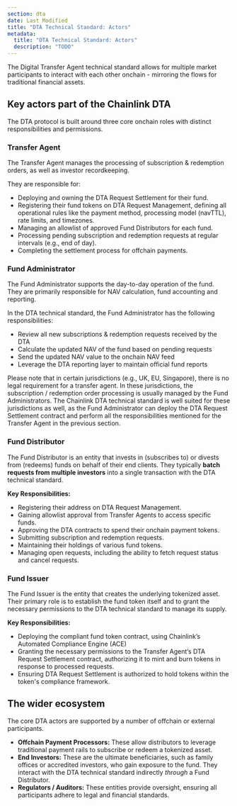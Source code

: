 ```yaml
---
section: dta
date: Last Modified
title: "DTA Technical Standard: Actors"
metadata:
  title: "DTA Technical Standard: Actors"
  description: "TODO"
---
```



The Digital Transfer Agent technical standard allows for multiple market participants to interact with each other onchain \- mirroring the flows for traditional financial assets.

## Key actors part of the Chainlink DTA

The DTA protocol is built around three core onchain roles with distinct responsibilities and permissions.

### Transfer Agent

The Transfer Agent manages the processing of subscription & redemption orders, as well as investor recordkeeping.

They are responsible for:

- Deploying and owning the DTA Request Settlement for their fund.
- Registering their fund tokens on DTA Request Management, defining all operational rules like the payment method, processing model (navTTL), rate limits, and timezones.
- Managing an allowlist of approved Fund Distributors for each fund.
- Processing pending subscription and redemption requests at regular intervals (e.g., end of day).
- Completing the settlement process for offchain payments.

### Fund Administrator

The Fund Administrator supports the day-to-day operation of the fund. They are primarily responsible for NAV calculation, fund accounting and reporting.

In the DTA technical standard, the Fund Administrator has the following responsibilities:

- Review all new subscriptions & redemption requests received by the DTA
- Calculate the updated NAV of the fund based on pending requests
- Send the updated NAV value to the onchain NAV feed
- Leverage the DTA reporting layer to maintain official fund reports

Please note that in certain jurisdictions (e.g., UK, EU, Singapore), there is no legal requirement for a transfer agent. In these jurisdictions, the subscription / redemption order processing is usually managed by the Fund Administrators. The Chainlink DTA technical standard is well suited for these jurisdictions as well, as the Fund Administrator can deploy the DTA Request Settlement contract and perform all the responsibilities mentioned for the Transfer Agent in the previous section.

### Fund Distributor

The Fund Distributor is an entity that invests in (subscribes to) or divests from (redeems) funds on behalf of their end clients. They typically **batch requests from multiple investors** into a single transaction with the DTA technical standard.

**Key Responsibilities:**

- Registering their address on DTA Request Management.
- Gaining allowlist approval from Transfer Agents to access specific funds.
- Approving the DTA contracts to spend their onchain payment tokens.
- Submitting subscription and redemption requests.
- Maintaining their holdings of various fund tokens.
- Managing open requests, including the ability to fetch request status and cancel requests.

### Fund Issuer

The Fund Issuer is the entity that creates the underlying tokenized asset. Their primary role is to establish the fund token itself and to grant the necessary permissions to the DTA technical standard to manage its supply.

**Key Responsibilities:**

- Deploying the compliant fund token contract, using Chainlink’s Automated Compliance Engine (ACE)
- Granting the necessary permissions to the Transfer Agent’s DTA Request Settlement contract, authorizing it to mint and burn tokens in response to processed requests.
- Ensuring DTA Request Settlement is authorized to hold tokens within the token's compliance framework.

## The wider ecosystem

The core DTA actors are supported by a number of offchain or external participants.

- **Offchain Payment Processors:** These allow distributors to leverage traditional payment rails to subscribe or redeem a tokenized asset.
- **End Investors:** These are the ultimate beneficiaries, such as family offices or accredited investors, who gain exposure to the fund. They interact with the DTA technical standard indirectly _through_ a Fund Distributor.
- **Regulators / Auditors:** These entities provide oversight, ensuring all participants adhere to legal and financial standards.
